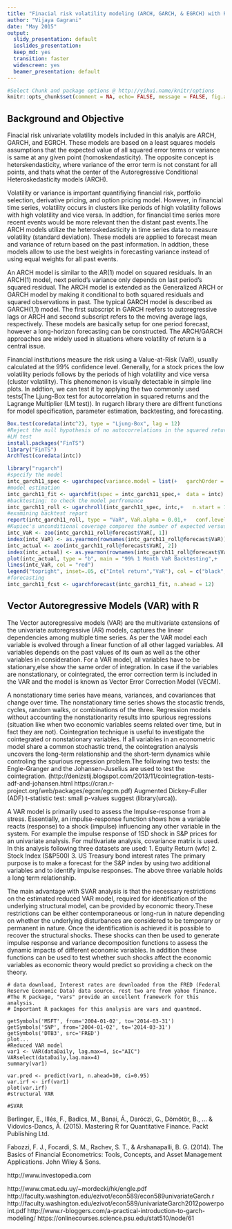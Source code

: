 ```yaml
---
title: "Finacial risk volatility modeling (ARCH, GARCH, & EGRCH) with R"
author: "Vijaya Gagrani"
date: "May 2015"
output:
  slidy_presentation: default
  ioslides_presentation:
  keep_md: yes
  transition: faster
  widescreen: yes
  beamer_presentation: default
---
```

   
```r
#Select Chunk and package options @ http://yihui.name/knitr/options
knitr::opts_chunk$set(comment = NA, echo= FALSE, message = FALSE, fig.align='center', warning = FALSE,cache=FALSE)
```
## Background and Objective

Finacial risk univariate volatility models included in this analyis are ARCH, GARCH, and EGRCH. These models are based on a least squares models assumptions that the expected value of all squared error terms or variance is same at any given point (homoskendasticity). The opposite concept is heterskendasticity, where variance of the error term is not constant for all points, and thats what the center of the Autoregressive Conditional Heteroskedasticity models (ARCH).

Volatility or variance is important quantifiying financial risk, portfolio selection, derivative pricing, and option pricing model. However, in financial time series, volatility occurs in clusters like periods of high volatility follows with high volatility and vice versa.  In addtion, for financial time series more recent events would be more relevant then the distant past events.The ARCH models utilize the heteroskedasticity in time series data to measure volatility (standard deviation). These models are applied to forecast mean and variance of return based on the past information. In addtion, these models allow to use the best weights in forecasting variance instead of using equal weights for all past events.

An ARCH model is similar to the AR(1) model on squared residuals. In an ARCH(1) model, next period’s variance only depends on last period’s squared residual. The ARCH model is extended as the Generalized ARCH or GARCH model by making it conditional to both squared residuals and squared observations in past. The typical GARCH model is described as GARCH(1,1) model. The first subscript in GARCH reefers to autoregressive lags or ARCH and second subscript refers to the moving average lags, respectively. These models are basically setup for one period forecast, however a long-horizon forecasting can be constructed. The ARCH/GARCH approaches are widely used in situations where volatility of return is a central issue.  


Financial institutions measure the risk using a Value-at-Risk (VaR), usually calculated at the 99% confidence level. Generally, for a stock prices the low volatility periods follows by the periods of high volatility and vice versa (cluster volatility). This phenomenon is visually detectable in simple line plots. In addtion, we can test it by applying the two commonly used tests(The Ljung-Box test for autocorrelation in squared returns and the Lagrange Multiplier (LM test)). In rugarch library there are diffrent functions for model specification, parameter estimation, backtesting, and forecasting. 

```r
Box.test(coredata(intc^2), type = "Ljung-Box", lag = 12)
#Reject the null hypothesis of no autocorrelations in the squared returns at the 1% significance level
#LM test
install.packages("FinTS")
library("FinTS")
ArchTest(coredata(intc))

library("rugarch")
#specify the model
intc_garch11_spec <- ugarchspec(variance.model = list(+   garchOrder = c(1, 1)),+  mean.model = list(armaOrder = c(0, 0)))
#model estimation
intc_garch11_fit <- ugarchfit(spec = intc_garch11_spec,+  data = intc)
#backtesting: to check the model perfromance 
intc_garch11_roll <- ugarchroll(intc_garch11_spec, intc,+   n.start = 120, refit.every = 1, refit.window = "moving",+   solver = "hybrid", calculate.VaR = TRUE, VaR.alpha = 0.01,+   keep.coef = TRUE)
#examining backtest report
report(intc_garch11_roll, type = "VaR", VaR.alpha = 0.01,+   conf.level = 0.99)
#Kupiec's unconditional coverage compares the number of expected versus actual exceedances given the tail probability of VaR, while the Christoffersen test is a joint test of the unconditional coverage and the independence of the exceedances. In our case, despite the actual five exceedances versus an expectation of three, we can't reject the null hypothesis that the exceedances are correct and independent.
intc_VaR <- zoo(intc_garch11_roll@forecast$VaR[, 1])
index(intc_VaR) <- as.yearmon(rownames(intc_garch11_roll@forecast$VaR))
intc_actual <- zoo(intc_garch11_roll@forecast$VaR[, 2])
index(intc_actual) <- as.yearmon(rownames(intc_garch11_roll@forecast$VaR))
plot(intc_actual, type = "b", main = "99% 1 Month VaR Backtesting",+   xlab = "Date", ylab = "Return/VaR in percent")
lines(intc_VaR, col = "red")
legend("topright", inset=.05, c("Intel return","VaR"), col = c("black","red"), lty = c(1,1))
#forecasting
intc_garch11_fcst <- ugarchforecast(intc_garch11_fit, n.ahead = 12)

```
## Vector Autoregressive Models (VAR) with R

The Vector autoregressive models (VAR) are the multivariate extensions of the univariate autoregressive (AR) models, captures the linear dependencies among multiple time series. As per the VAR model each variable is evolved through a linear function of all other lagged variables. All variables depends on the past values of its own as well as the other variables in consideration. For a VAR model, all variables have to be stationary,else show the same order of integration. In case if the variables are nonstationary, or cointegrated, the error correction term is included in the VAR and the model is known as Vector Error Correction Model (VECM). 

A nonstationary time series have means, variances, and covariances that change over time. The nonstationary time series shows the stocastic trends, cycles, random walks, or combinations of the three. Regression models without accounting the nonstationarity results into spurious regressions (situation like when two economic variables seems related over time, but in fact they are not). Cointegration technique is useful to investigate the cointegrated or nonstationary variables. If all variables in an econometric model share a common stochastic trend, the cointegration analysis uncovers the long-term relationship and the short-term dynamics while controling the spurious regression problem.The following two tests: the Engle-Granger and the Johansen-Juselius are used to test the cointegration. 
(http://denizstij.blogspot.com/2013/11/cointegration-tests-adf-and-johansen.html
https://cran.r-project.org/web/packages/egcm/egcm.pdf)
Augmented Dickey–Fuller (ADF) t-statistic test: small p-values suggest (library(urca)).

A VAR model is primarily used to assess the Impulse-response from a stress. Essentially, an impulse-response function shows how a variable reacts (response) to a shock (impulse) influencing any other variable in the system. For example the impulse response of 1SD shock in S&P prices for an univariate analysis. For multivariate analysis, covariance matrix is used.
In this analysis following three datasets are used:
1. Equity Return (wfc)
2. Stock Index (S&P500)
3. US Treasury bond interest rates
The primary purpose is to make a forecast for the S&P index by using two additional variables and to identify impulse responses. The above three variable holds a long term relationship.

The main advantage with SVAR analysis is that the necessary restrictions on the estimated reduced VAR model, required for identification of the underlying structural model, can be provided by economic theory.These restrictions can be either contemporaneous or long-run in nature depending on whether the underlying disturbances are considered to be temporary or permanent in nature. Once the identification is achieved it is possible to recover the structural shocks. These shocks can then be used to generate impulse response and variance decomposition functions to assess the dynamic impacts of different economic variables. In addition these functions can be used to test whether such shocks affect the economic variables as economic theory would predict so providing a check on the theory.

```{}
# data download, Interest rates are downloaded from the FRED (Federal Reserve Economic Data) data source. rest two are from yahoo finance.
#The R package, "vars" provide an excellent framework for this analysis.
# Important R packages for this analysis are vars and quantmod.

getSymbols('MSFT', from='2004-01-02', to='2014-03-31')
getSymbols('SNP', from='2004-01-02', to='2014-03-31')
getSymbols('DTB3', src='FRED')
plot...
#Reduced VAR model
var1 <- VAR(dataDaily, lag.max=4, ic="AIC")
VARselect(dataDaily,lag.max=4)
summary(var1)

var.pred <- predict(var1, n.ahead=10, ci=0.95)
var.irf <- irf(var1)
plot(var.irf)
#structural VAR

#SVAR

```

Berlinger, E., Illés, F., Badics, M., Banai, Á., Daróczi, G., Dömötör, B., ... & Vidovics-Dancs, Á. (2015). Mastering R for Quantitative Finance. Packt Publishing Ltd.

Fabozzi, F. J., Focardi, S. M., Rachev, S. T., & Arshanapalli, B. G. (2014). The Basics of Financial Econometrics: Tools, Concepts, and Asset Management Applications. John Wiley & Sons.

http://www.investopedia.com

http://www.cmat.edu.uy/~mordecki/hk/engle.pdf
http://faculty.washington.edu/ezivot/econ589/econ589univariateGarch.r
http://faculty.washington.edu/ezivot/econ589/univariateGarch2012powerpoint.pdf
http://www.r-bloggers.com/a-practical-introduction-to-garch-modeling/
https://onlinecourses.science.psu.edu/stat510/node/61
